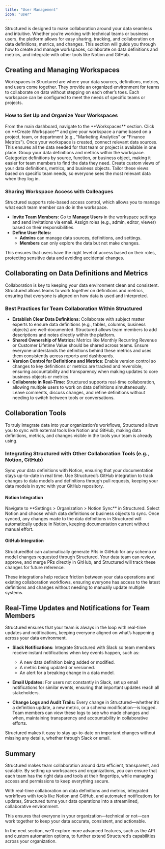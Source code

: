 ```yaml
---
title: "User Management"
icon: "user"
---
```


Structured is designed to make collaboration around your data seamless and intuitive. Whether you’re working with technical teams or business users, the platform allows for easy sharing, tracking, and collaboration on data definitions, metrics, and changes. This section will guide you through how to create and manage workspaces, collaborate on data definitions and metrics, and integrate with other tools like Notion and GitHub.

## Creating and Managing Workspaces

Workspaces in Structured are where your data sources, definitions, metrics, and users come together. They provide an organized environment for teams to collaborate on data without stepping on each other’s toes. Each workspace can be configured to meet the needs of specific teams or projects.

### How to Set Up and Organize Your Workspaces

<Steps>
  <Step title="Create a New Workspace">
    From the main dashboard, navigate to the **Workspaces** section. Click on
    **Create Workspace** and give your workspace a name based on a project,
    team, or department (e.g., "Marketing Analytics" or "Finance Metrics").
  </Step>
  <Step title="Add Data Sources">
    Once your workspace is created, connect relevant data sources. This ensures
    all the data needed for that team or project is available in one place.
  </Step>
  <Step title="Organize Data Definitions and Metrics">
    Group your data definitions and metrics within the workspace. Categorize
    definitions by source, function, or business object, making it easier for
    team members to find the data they need.
  </Step>
  <Step title="Customizing Views">
    Create custom views of your data definitions, metrics, and business objects.
    Tailor these views based on specific team needs, so everyone sees the most
    relevant data when they log in.
  </Step>
</Steps>

### Sharing Workspace Access with Colleagues

<Info>
  Structured supports role-based access control, which allows you to manage what
  each team member can do in the workspace.
</Info>

- **Invite Team Members:** Go to **Manage Users** in the workspace settings and send invitations via email. Assign roles (e.g., admin, editor, viewer) based on their responsibilities.
- **Define User Roles:**
  - **Admins** can manage data sources, definitions, and settings.
  - **Members** can only explore the data but not make changes.

This ensures that users have the right level of access based on their roles, protecting sensitive data and avoiding accidental changes.

## Collaborating on Data Definitions and Metrics

Collaboration is key to keeping your data environment clean and consistent. Structured allows teams to work together on definitions and metrics, ensuring that everyone is aligned on how data is used and interpreted.

### Best Practices for Team Collaboration Within Structured

- **Establish Clear Data Definitions:** Collaborate with subject matter experts to ensure data definitions (e.g., tables, columns, business objects) are well-documented. Structured allows team members to add descriptions and notes directly within the platform.
- **Shared Ownership of Metrics:** Metrics like Monthly Recurring Revenue or Customer Lifetime Value should be shared across teams. Ensure everyone understands the definitions behind these metrics and uses them consistently across reports and dashboards.
- **Version Control for Definitions and Metrics:** Enable version control so changes to key definitions or metrics are tracked and reversible, ensuring accountability and transparency when making updates to core business objects or metrics.
- **Collaborate in Real-Time:** Structured supports real-time collaboration, allowing multiple users to work on data definitions simultaneously. Leave comments, discuss changes, and refine definitions without needing to switch between tools or conversations.

## Collaboration Tools

To truly integrate data into your organization’s workflows, Structured allows you to sync with external tools like Notion and GitHub, making data definitions, metrics, and changes visible in the tools your team is already using.

### Integrating Structured with Other Collaboration Tools (e.g., Notion, GitHub)

<CardGroup cols={2}>
  <Card title="Notion Integration" icon="link">
    Sync your data definitions with Notion, ensuring that your documentation
    stays up-to-date in real time.
  </Card>
  <Card title="GitHub Integration" icon="github">
    Use Structured’s GitHub integration to track changes to data models and
    definitions through pull requests, keeping your data models in sync with
    your GitHub repository.
  </Card>
</CardGroup>

#### Notion Integration

<Steps>
  <Step title="Sync Definitions">
    Navigate to **Settings > Organization > Notion Sync** in Structured. Select
    Notion and choose which data definitions or business objects to sync.
  </Step>
  <Step title="Real-Time Updates">
    Once synced, any changes made to the data definitions in Structured will
    automatically update in Notion, keeping documentation current without manual
    effort.
  </Step>
</Steps>

#### GitHub Integration

<Steps>
  <Step title="PR Automation">
    StructuredBot can automatically generate PRs in GitHub for any schema or
    model changes requested through Structured.
  </Step>
  <Step title="Change Review">
    Your data team can review, approve, and merge PRs directly in GitHub, and
    Structured will track these changes for future reference.
  </Step>
</Steps>

These integrations help reduce friction between your data operations and existing collaboration workflows, ensuring everyone has access to the latest definitions and changes without needing to manually update multiple systems.

## Real-Time Updates and Notifications for Team Members

Structured ensures that your team is always in the loop with real-time updates and notifications, keeping everyone aligned on what’s happening across your data environment.

- **Slack Notifications:** Integrate Structured with Slack so team members receive instant notifications when key events happen, such as:
  - A new data definition being added or modified.
  - A metric being updated or versioned.
  - An alert for a breaking change in a data model.
- **Email Updates:** For users not constantly in Slack, set up email notifications for similar events, ensuring that important updates reach all stakeholders.

- **Change Logs and Audit Trails:** Every change in Structured—whether it’s a definition update, a new metric, or a schema modification—is logged. Team members can view these logs to see who made changes and when, maintaining transparency and accountability in collaborative efforts.

<Info>
  Structured makes it easy to stay up-to-date on important changes without
  missing any details, whether through Slack or email.
</Info>

## Summary

Structured makes team collaboration around data efficient, transparent, and scalable. By setting up workspaces and organizations, you can ensure that each team has the right data and tools at their fingertips, while managing access and permissions to keep everything secure.

With real-time collaboration on data definitions and metrics, integrated workflows with tools like Notion and GitHub, and automated notifications for updates, Structured turns your data operations into a streamlined, collaborative environment.

<Check>
  This ensures that everyone in your organization—technical or not—can work
  together to keep your data accurate, consistent, and actionable.
</Check>

In the next section, we’ll explore more advanced features, such as the API and custom automation options, to further extend Structured’s capabilities across your organization.
